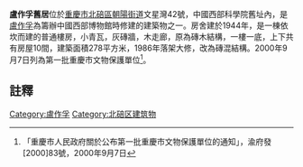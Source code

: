 {{msg:重慶市文物保護單位
|名稱 = [[中國西部科學院舊址|中國西部科學院舊址]]（含盧作孚舊居、[[地質樓|地質樓]]、[[地磁測點碑|地磁測點碑]]等）
|編號 = 105
|圖片 = 
|級別 = 5
|分類 = 
|時代 = 1935年-1949年
|地點 = [[北碚區|北碚區]][[朝陽街道|朝陽街道]]文星灣42號
|坐標 = 
|登錄 = 2000年9月7日
}}
'''盧作孚舊居'''位於[[重慶市|重慶市]][[北碚區|北碚區]][[朝陽街道|朝陽街道]]文星灣42號，中國西部科學院舊址內，是[[盧作孚|盧作孚]]為籌辦中國西部博物館時修建的建築物之一。房舍建於1944年，是一棟依坎而建的普通樓房，小青瓦，灰磚牆，木走廊，原為磚木結構，一樓一底，上下共有房屋10間，建築面積278平方米，1986年落架大修，改為磚混結構。2000年9月7日列為第一批重慶市文物保護單位<ref>「重慶市人民政府關於公布第一批重慶市文物保護單位的通知」，渝府發[2000]83號，2000年9月7日</ref>。

== 註釋 ==
{{reflist}}

{{文物保護單位小作品}}
[[Category:盧作孚|Category:盧作孚]]
[[Category:北碚区建筑物|Category:北碚区建筑物]]